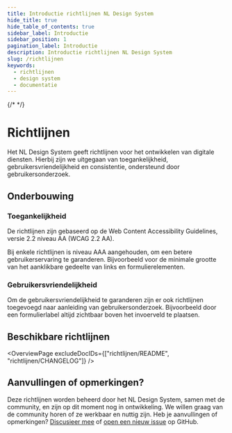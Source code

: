 ```yaml
---
title: Introductie richtlijnen NL Design System
hide_title: true
hide_table_of_contents: true
sidebar_label: Introductie
sidebar_position: 1
pagination_label: Introductie
description: Introductie richtlijnen NL Design System
slug: /richtlijnen
keywords:
  - richtlijnen
  - design system
  - documentatie
---
```


{/* <!-- @license CC0-1.0 --> */}


# Richtlijnen

Het NL Design System geeft richtlijnen voor het ontwikkelen van digitale diensten. Hierbij zijn we uitgegaan van toegankelijkheid, gebruikersvriendelijkheid en consistentie, ondersteund door gebruikersonderzoek.

## Onderbouwing

### Toegankelijkheid

De richtlijnen zijn gebaseerd op de Web Content Accessibility Guidelines, versie 2.2 niveau AA (WCAG 2.2 AA).

Bij enkele richtlijnen is niveau AAA aangehouden, om een betere gebruikerservaring te garanderen. Bijvoorbeeld voor de minimale grootte van het aanklikbare gedeelte van links en formulierelementen.

### Gebruikersvriendelijkheid

Om de gebruikersvriendelijkheid te garanderen zijn er ook richtlijnen toegevoegd naar aanleiding van gebruikersonderzoek. Bijvoorbeeld door een formulierlabel altijd zichtbaar boven het invoerveld te plaatsen.

## Beschikbare richtlijnen

<OverviewPage excludeDocIDs={["richtlijnen/README", "richtlijnen/CHANGELOG"]} />

## Aanvullingen of opmerkingen?

Deze richtlijnen worden beheerd door het NL Design System, samen met de community, en zijn op dit moment nog in ontwikkeling.
We willen graag van de community horen of ze werkbaar en nuttig zijn. Heb je aanvullingen of opmerkingen? [Discusieer mee](https://github.com/nl-design-system/documentatie/discussions/473) of [open een nieuw issue](https://github.com/nl-design-system/documentatie/issues) op GitHub.
